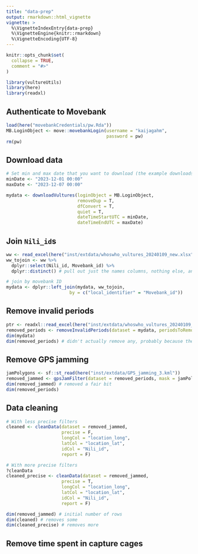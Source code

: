 ```yaml
---
title: "data-prep"
output: rmarkdown::html_vignette
vignette: >
  %\VignetteIndexEntry{data-prep}
  %\VignetteEngine{knitr::rmarkdown}
  %\VignetteEncoding{UTF-8}
---
```


```r
knitr::opts_chunk$set(
  collapse = TRUE,
  comment = "#>"
)
```

```r
library(vultureUtils)
library(here)
library(readxl)
```

## Authenticate to Movebank

```r
load(here("movebankCredentials/pw.Rda"))
MB.LoginObject <- move::movebankLogin(username = "kaijagahm",
                                      password = pw)
rm(pw)
```

## Download data

```r
# Set min and max date that you want to download (the example downloads 1 week of data from December 2023)
minDate <- "2023-12-01 00:00"
maxDate <- "2023-12-07 00:00"

mydata <- downloadVultures(loginObject = MB.LoginObject,
                           removeDup = T, 
                           dfConvert = T, 
                           quiet = T, 
                           dateTimeStartUTC = minDate,
                           dateTimeEndUTC = maxDate)
```

## Join `Nili_id`s
```r
ww <- read_excel(here("inst/extdata/whoswho_vultures_20240109_new.xlsx"))
ww_tojoin <- ww %>% 
  dplyr::select(Nili_id, Movebank_id) %>% 
  dplyr::distinct() # pull out just the names columns, nothing else, and remove any duplicates

# join by movebank ID
mydata <- dplyr::left_join(mydata, ww_tojoin, 
                        by = c("local_identifier" = "Movebank_id"))
```

## Remove invalid periods
```r
ptr <- readxl::read_excel(here("inst/extdata/whoswho_vultures_20240109_new.xlsx"), sheet = "periods_to_remove")
removed_periods <- removeInvalidPeriods(dataset = mydata, periodsToRemove = ptr)
dim(mydata)
dim(removed_periods) # didn't actually remove any, probably because the who's who doesn't include any very recent periods to remove.
```

## Remove GPS jamming
```r
jamPolygons <- sf::st_read(here("inst/extdata/GPS_jamming_3.kml"))
removed_jammed <- gpsJamFilter(dataset = removed_periods, mask = jamPolygons)
dim(removed_jammed) # removed a fair bit
dim(removed_periods)
```

## Data cleaning
```r
# With less precise filters
cleaned <- cleanData(dataset = removed_jammed,
                     precise = F,
                     longCol = "location_long",
                     latCol = "location_lat",
                     idCol = "Nili_id",
                     report = F)

# With more precise filters
?cleanData
cleaned_precise <- cleanData(dataset = removed_jammed,
                     precise = T,
                     longCol = "location_long",
                     latCol = "location_lat",
                     idCol = "Nili_id",
                     report = F)

dim(removed_jammed) # initial number of rows
dim(cleaned) # removes some
dim(cleaned_precise) # removes more
```

## Remove time spent in capture cages
```r

```

